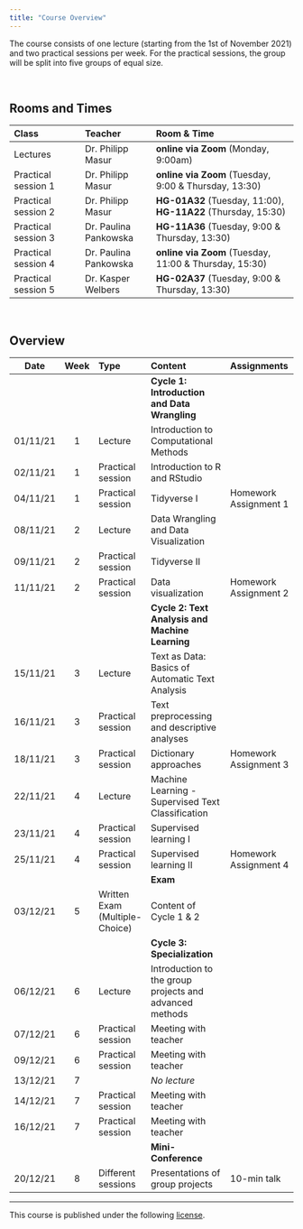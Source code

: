 ```yaml
---
title: "Course Overview"
---
```


The course consists of one lecture (starting from the 1st of November 2021) and two practical sessions per week. For the practical sessions, the group will be split into five groups of equal size. 

<br>

## Rooms and Times

| Class | Teacher | Room & Time |
| :---- | :---- |:--------- |
| Lectures            | Dr. Philipp Masur | **online via Zoom** (Monday, 9:00am) |
| Practical session 1 | Dr. Philipp Masur | **online via Zoom** (Tuesday, 9:00 & Thursday, 13:30) |
| Practical session 2 | Dr. Philipp Masur | **HG-01A32** (Tuesday, 11:00), **HG-11A22** (Thursday, 15:30) |
| Practical session 3 | Dr. Paulina Pankowska | **HG-11A36** (Tuesday, 9:00 & Thursday, 13:30) |
| Practical session 4 | Dr. Paulina Pankowska | **online via Zoom** (Tuesday, 11:00 & Thursday, 15:30) |
| Practical session 5 | Dr. Kasper Welbers |**HG-02A37** (Tuesday, 9:00 & Thursday, 13:30) |



<br>

## Overview

| Date | Week | Type | Content | Assignments |
|:-:|:-:|:---| :---------- |:------ | 
|  |  | | **Cycle 1: Introduction and Data Wrangling** |  |
| 01/11/21 | 1 | Lecture | Introduction to Computational Methods |  | 
| 02/11/21 | 1 | Practical session | Introduction to R and RStudio |  | 
| 04/11/21 | 1 | Practical session | Tidyverse I |  Homework Assignment 1 |
| 08/11/21 | 2 | Lecture | Data Wrangling and Data Visualization |  | 
| 09/11/21 | 2 | Practical session | Tidyverse II |  |
| 11/11/21 | 2 | Practical session | Data visualization |  Homework Assignment 2 |
|  |  | | **Cycle 2: Text Analysis and Machine Learning** |  |
| 15/11/21 | 3 | Lecture | Text as Data: Basics of Automatic Text Analysis | |
| 16/11/21 | 3 | Practical session | Text preprocessing and descriptive analyses |  |
| 18/11/21 | 3 | Practical session | Dictionary approaches |  Homework Assignment 3 |
| 22/11/21 | 4 | Lecture | Machine Learning - Supervised Text Classification |  | 
| 23/11/21 | 4 | Practical session | Supervised learning I |   |
| 25/11/21 | 4 | Practical session | Supervised learning II |  Homework Assignment 4 |
|  |  | | **Exam** |  |
| 03/12/21 | 5 | Written Exam (Multiple-Choice) | Content of Cycle 1 & 2 | |
|  |  | | **Cycle 3: Specialization** |  |
| 06/12/21 | 6 | Lecture | Introduction to the group projects and advanced methods | |
| 07/12/21 | 6 | Practical session | Meeting with teacher |  |
| 09/12/21 | 6 | Practical session | Meeting with teacher |  |
| 13/12/21 | 7 |   | *No lecture* | | 
| 14/12/21 | 7 | Practical session | Meeting with teacher |   |
| 16/12/21 | 7 | Practical session | Meeting with teacher |   |
|  |  | | **Mini-Conference** |  |
| 20/12/21 | 8 | Different sessions | Presentations of group projects  | 10-min talk |



<hr>

<p style = "margin-left: auto; margin-right: 0;">
This course is published under the following [license](https://github.com/masurp/VU_CADC/blob/main/LICENSE.md). 
</p>






